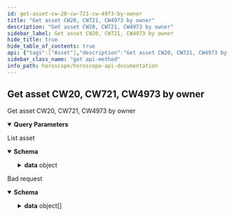 ```yaml
---
id: get-asset-cw-20-cw-721-cw-4973-by-owner
title: "Get asset CW20, CW721, CW4973 by owner"
description: "Get asset CW20, CW721, CW4973 by owner"
sidebar_label: Get asset CW20, CW721, CW4973 by owner
hide_title: true
hide_table_of_contents: true
api: {"tags":["Asset"],"description":"Get asset CW20, CW721, CW4973 by owner","parameters":[{"in":"query","name":"owner","required":false,"schema":{"type":"string"},"description":"Owner address need to query"},{"in":"query","name":"chainid","required":false,"schema":{"enum":["euphoria-1","osmosis-1","cosmoshub-4"],"type":"string"},"description":"Chain Id of network need to query(if null it will return asset on all chainid)"},{"in":"query","name":"contractType","required":true,"schema":{"enum":["CW20","CW721","CW4973"],"type":"string","default":"CW20"},"description":"Type asset need to query"},{"in":"query","name":"tokenName","required":false,"schema":{"type":"string"},"description":"Token name need to query"},{"in":"query","name":"tokenId","required":false,"schema":{"type":"string"},"description":"Token id need to query"},{"in":"query","name":"contractAddress","required":false,"schema":{"type":"string"},"description":"Contract address need to query"},{"in":"query","name":"isBurned","required":false,"schema":{"type":"boolean"},"description":"get token which is burned"},{"in":"query","name":"countTotal","required":false,"schema":{"type":"boolean","default":"false"},"description":"count total record"},{"in":"query","name":"pageLimit","required":false,"schema":{"type":"number","default":10},"description":"number record return in a page"},{"in":"query","name":"pageOffset","required":false,"schema":{"type":"number","default":0},"description":"Page number, start at 0"},{"in":"query","name":"nextKey","required":false,"schema":{"type":"string"},"description":"key for next page"}],"responses":{"200":{"description":"List asset","content":{"application/json":{"schema":{"type":"object","properties":{"code":{"type":"number","example":200},"message":{"type":"string","example":"Successful"},"data":{"type":"object","properties":{"assets":{"type":"object","properties":{"CW721":{"type":"object","properties":{"asset":{"type":"array","items":{"type":"object","properties":{"asset_info":{"type":"object","properties":{"data":{"type":"object","properties":{"access":{"type":"object","properties":{"approvals":{"type":"array","items":{"type":"object"}},"owner":{"type":"string","example":"aura123"}}},"info":{"type":"object","properties":{"token_uri":{"type":"string"},"extension":{"type":"string"}}}}}}},"custom_info":{"type":"object","properties":{"chain_id":{"type":"string","example":"aura"},"chain_name":{"type":"string","example":"Aura network"}}},"history":{"type":"array","items":{"type":"object"}},"asset_id":{"type":"string"},"code_id":{"type":"string"},"contract_address":{"type":"string"},"token_id":{"type":"string"},"owner":{"type":"string"},"is_burned":{"type":"boolean"},"createdAt":{"type":"string","example":"2022-08-17T06:20:19.342Z"},"updatedAt":{"type":"string","example":"2022-08-17T06:20:19.342Z"},"media_info":{"type":"array","items":{"type":"object","properties":{"key":{"type":"string"},"media_link":{"type":"string","example":"s3://aws.aura.network"},"status":{"type":"string","example":"COMPLETED"},"createdAt":{"type":"string","example":"2022-08-17T06:20:19.342Z"},"updatedAt":{"type":"string","example":"2022-08-17T06:20:19.342Z"}}}}}}},"count":{"type":"number","example":0}}},"CW20":{"type":"object","properties":{"asset":{"type":"array","items":{"properties":{"asset_info":{"type":"object","properties":{"data":{"properties":{"name":{"type":"string","example":"CW20-Aura"},"symbol":{"type":"string","example":"SM"},"decimal":{"type":"number","example":6},"total_supply":{"type":"string","example":"10000000000"}}}}},"custom_info":{"type":"object","properties":{"chain_id":{"type":"string","example":"aura"},"chain_name":{"type":"string","example":"Aura network"}}},"history":{"type":"array","items":{"type":"object"}},"asset_id":{"type":"string"},"contract_address":{"type":"string"},"code_id":{"type":"string"},"owner":{"type":"string"},"balance":{"type":"string"},"percent_hold":{"type":"number","example":10},"createdAt":{"type":"string","example":"2022-08-17T06:20:19.342Z"},"updatedAt":{"type":"string","example":"2022-08-17T06:20:19.342Z"}}}},"count":{"type":"number","example":0}}},"CW4973":{"type":"object","properties":{"asset":{"type":"array","items":{"type":"object","properties":{"asset_info":{"type":"object","properties":{"data":{"type":"object","properties":{"access":{"type":"object","properties":{"approvals":{"type":"array","items":{"type":"object"}},"owner":{"type":"string","example":"aura123"}}},"info":{"type":"object","properties":{"token_uri":{"type":"string"},"extension":{"type":"string"}}}}}}},"custom_info":{"type":"object","properties":{"chain_id":{"type":"string","example":"aura"},"chain_name":{"type":"string","example":"Aura network"}}},"history":{"type":"array","items":{"type":"object"}},"asset_id":{"type":"string"},"code_id":{"type":"string"},"contract_address":{"type":"string"},"token_id":{"type":"string"},"owner":{"type":"string"},"is_burned":{"type":"boolean"},"createdAt":{"type":"string","example":"2022-08-17T06:20:19.342Z"},"updatedAt":{"type":"string","example":"2022-08-17T06:20:19.342Z"},"media_info":{"type":"array","items":{"type":"object","properties":{"key":{"type":"string"},"media_link":{"type":"string","example":"s3://aws.aura.network"},"status":{"type":"string","example":"COMPLETED"},"createdAt":{"type":"string","example":"2022-08-17T06:20:19.342Z"},"updatedAt":{"type":"string","example":"2022-08-17T06:20:19.342Z"}}}}}}},"count":{"type":"number","example":0}}}}}}}}}}}},"422":{"description":"Bad request","content":{"application/json":{"schema":{"type":"object","properties":{"name":{"type":"string","example":"ValidationError"},"message":{"type":"string","example":"Parameters validation error!"},"code":{"type":"number","example":422},"type":{"type":"string","example":"VALIDATION_ERROR"},"data":{"type":"array","items":{"type":"object","properties":{"type":{"type":"string","example":"required"},"message":{"type":"string","example":"The 'owner' field is required."},"field":{"type":"string","example":"owner"},"nodeID":{"type":"string","example":"node1"},"action":{"type":"string","example":"v1.asset"}}}}}}}}}},"method":"get","path":"/v1/asset/getByOwner","servers":[{"url":"https://horoscope.aura.network/api","description":"Horoscope "},{"url":"https://lcd.osmosis.zone","description":"Osmosis Mainnet LCD"},{"url":"https://lcd.euphoria.aura.network","description":"Aura Euphoria LCD"},{"url":"https://cosmos-lcd.quickapi.com","description":"Cosmos Mainnet LCD"}],"info":{"title":"Horoscope API Documentation","version":"1.0.0","description":"## Indexer for multiple Cosmos Network \n\n### How to use\n\nSelect server Horoscope if use Horoscope API\n\nSelect server LCD if use Legacy API"},"postman":{"name":"Get asset CW20, CW721, CW4973 by owner","description":{"content":"Get asset CW20, CW721, CW4973 by owner","type":"text/plain"},"url":{"path":["v1","asset","getByOwner"],"host":["{{baseUrl}}"],"query":[{"disabled":false,"description":{"content":"Owner address need to query","type":"text/plain"},"key":"owner","value":""},{"disabled":false,"description":{"content":"Chain Id of network need to query(if null it will return asset on all chainid)","type":"text/plain"},"key":"chainid","value":""},{"disabled":false,"description":{"content":"(Required) Type asset need to query","type":"text/plain"},"key":"contractType","value":""},{"disabled":false,"description":{"content":"Token name need to query","type":"text/plain"},"key":"tokenName","value":""},{"disabled":false,"description":{"content":"Token id need to query","type":"text/plain"},"key":"tokenId","value":""},{"disabled":false,"description":{"content":"Contract address need to query","type":"text/plain"},"key":"contractAddress","value":""},{"disabled":false,"description":{"content":"get token which is burned","type":"text/plain"},"key":"isBurned","value":""},{"disabled":false,"description":{"content":"count total record","type":"text/plain"},"key":"countTotal","value":""},{"disabled":false,"description":{"content":"number record return in a page","type":"text/plain"},"key":"pageLimit","value":""},{"disabled":false,"description":{"content":"Page number, start at 0","type":"text/plain"},"key":"pageOffset","value":""},{"disabled":false,"description":{"content":"key for next page","type":"text/plain"},"key":"nextKey","value":""}],"variable":[]},"header":[{"key":"Accept","value":"application/json"}],"method":"GET"}}
sidebar_class_name: "get api-method"
info_path: horoscope/horoscope-api-documentation
---
```



## Get asset CW20, CW721, CW4973 by owner



Get asset CW20, CW721, CW4973 by owner

<details style={{"marginBottom":"1rem"}} data-collapsed={false} open={true}><summary style={{}}><strong>Query Parameters</strong></summary><div><ul><ParamsItem className={"paramsItem"} param={{"in":"query","name":"owner","required":false,"schema":{"type":"string"},"description":"Owner address need to query"}}></ParamsItem><ParamsItem className={"paramsItem"} param={{"in":"query","name":"chainid","required":false,"schema":{"enum":["euphoria-1","osmosis-1","cosmoshub-4"],"type":"string"},"description":"Chain Id of network need to query(if null it will return asset on all chainid)"}}></ParamsItem><ParamsItem className={"paramsItem"} param={{"in":"query","name":"contractType","required":true,"schema":{"enum":["CW20","CW721","CW4973"],"type":"string","default":"CW20"},"description":"Type asset need to query"}}></ParamsItem><ParamsItem className={"paramsItem"} param={{"in":"query","name":"tokenName","required":false,"schema":{"type":"string"},"description":"Token name need to query"}}></ParamsItem><ParamsItem className={"paramsItem"} param={{"in":"query","name":"tokenId","required":false,"schema":{"type":"string"},"description":"Token id need to query"}}></ParamsItem><ParamsItem className={"paramsItem"} param={{"in":"query","name":"contractAddress","required":false,"schema":{"type":"string"},"description":"Contract address need to query"}}></ParamsItem><ParamsItem className={"paramsItem"} param={{"in":"query","name":"isBurned","required":false,"schema":{"type":"boolean"},"description":"get token which is burned"}}></ParamsItem><ParamsItem className={"paramsItem"} param={{"in":"query","name":"countTotal","required":false,"schema":{"type":"boolean","default":"false"},"description":"count total record"}}></ParamsItem><ParamsItem className={"paramsItem"} param={{"in":"query","name":"pageLimit","required":false,"schema":{"type":"number","default":10},"description":"number record return in a page"}}></ParamsItem><ParamsItem className={"paramsItem"} param={{"in":"query","name":"pageOffset","required":false,"schema":{"type":"number","default":0},"description":"Page number, start at 0"}}></ParamsItem><ParamsItem className={"paramsItem"} param={{"in":"query","name":"nextKey","required":false,"schema":{"type":"string"},"description":"key for next page"}}></ParamsItem></ul></div></details><div><ApiTabs><TabItem label={"200"} value={"200"}><div>

List asset

</div><div><MimeTabs schemaType={"response"}><TabItem label={"application/json"} value={"application/json"}><SchemaTabs groupId={"schema-tabs"}><TabItem label={"Schema"} value={"Schema"}><details style={{}} data-collapsed={false} open={true}><summary style={{"textAlign":"left"}}><strong>Schema</strong></summary><div style={{"textAlign":"left","marginLeft":"1rem"}}></div><ul style={{"marginLeft":"1rem"}}><SchemaItem collapsible={false} name={"code"} required={false} schemaDescription={undefined} schemaName={"number"} qualifierMessage={undefined} defaultValue={undefined}></SchemaItem><SchemaItem collapsible={false} name={"message"} required={false} schemaDescription={undefined} schemaName={"string"} qualifierMessage={undefined} defaultValue={undefined}></SchemaItem><SchemaItem collapsible={true} className={"schemaItem"}><details style={{}}><summary style={{}}><strong>data</strong><span style={{"opacity":"0.6"}}> object</span></summary><div style={{"marginLeft":"1rem"}}><SchemaItem collapsible={true} className={"schemaItem"}><details style={{}}><summary style={{}}><strong>assets</strong><span style={{"opacity":"0.6"}}> object</span></summary><div style={{"marginLeft":"1rem"}}><SchemaItem collapsible={true} className={"schemaItem"}><details style={{}}><summary style={{}}><strong>CW721</strong><span style={{"opacity":"0.6"}}> object</span></summary><div style={{"marginLeft":"1rem"}}><SchemaItem collapsible={true} className={"schemaItem"}><details style={{}}><summary style={{}}><strong>asset</strong><span style={{"opacity":"0.6"}}> object[]</span></summary><div style={{"marginLeft":"1rem"}}><SchemaItem collapsible={true} className={"schemaItem"}><details style={{}}><summary style={{}}><strong>asset_info</strong><span style={{"opacity":"0.6"}}> object</span></summary><div style={{"marginLeft":"1rem"}}><SchemaItem collapsible={true} className={"schemaItem"}><details style={{}}><summary style={{}}><strong>data</strong><span style={{"opacity":"0.6"}}> object</span></summary><div style={{"marginLeft":"1rem"}}><SchemaItem collapsible={true} className={"schemaItem"}><details style={{}}><summary style={{}}><strong>access</strong><span style={{"opacity":"0.6"}}> object</span></summary><div style={{"marginLeft":"1rem"}}><SchemaItem collapsible={false} name={"approvals"} required={false} schemaDescription={undefined} schemaName={"object[]"} qualifierMessage={undefined} defaultValue={undefined}></SchemaItem><SchemaItem collapsible={false} name={"owner"} required={false} schemaDescription={undefined} schemaName={"string"} qualifierMessage={undefined} defaultValue={undefined}></SchemaItem></div></details></SchemaItem><SchemaItem collapsible={true} className={"schemaItem"}><details style={{}}><summary style={{}}><strong>info</strong><span style={{"opacity":"0.6"}}> object</span></summary><div style={{"marginLeft":"1rem"}}><SchemaItem collapsible={false} name={"token_uri"} required={false} schemaDescription={undefined} schemaName={"string"} qualifierMessage={undefined} defaultValue={undefined}></SchemaItem><SchemaItem collapsible={false} name={"extension"} required={false} schemaDescription={undefined} schemaName={"string"} qualifierMessage={undefined} defaultValue={undefined}></SchemaItem></div></details></SchemaItem></div></details></SchemaItem></div></details></SchemaItem><SchemaItem collapsible={true} className={"schemaItem"}><details style={{}}><summary style={{}}><strong>custom_info</strong><span style={{"opacity":"0.6"}}> object</span></summary><div style={{"marginLeft":"1rem"}}><SchemaItem collapsible={false} name={"chain_id"} required={false} schemaDescription={undefined} schemaName={"string"} qualifierMessage={undefined} defaultValue={undefined}></SchemaItem><SchemaItem collapsible={false} name={"chain_name"} required={false} schemaDescription={undefined} schemaName={"string"} qualifierMessage={undefined} defaultValue={undefined}></SchemaItem></div></details></SchemaItem><SchemaItem collapsible={false} name={"history"} required={false} schemaDescription={undefined} schemaName={"object[]"} qualifierMessage={undefined} defaultValue={undefined}></SchemaItem><SchemaItem collapsible={false} name={"asset_id"} required={false} schemaDescription={undefined} schemaName={"string"} qualifierMessage={undefined} defaultValue={undefined}></SchemaItem><SchemaItem collapsible={false} name={"code_id"} required={false} schemaDescription={undefined} schemaName={"string"} qualifierMessage={undefined} defaultValue={undefined}></SchemaItem><SchemaItem collapsible={false} name={"contract_address"} required={false} schemaDescription={undefined} schemaName={"string"} qualifierMessage={undefined} defaultValue={undefined}></SchemaItem><SchemaItem collapsible={false} name={"token_id"} required={false} schemaDescription={undefined} schemaName={"string"} qualifierMessage={undefined} defaultValue={undefined}></SchemaItem><SchemaItem collapsible={false} name={"owner"} required={false} schemaDescription={undefined} schemaName={"string"} qualifierMessage={undefined} defaultValue={undefined}></SchemaItem><SchemaItem collapsible={false} name={"is_burned"} required={false} schemaDescription={undefined} schemaName={"boolean"} qualifierMessage={undefined} defaultValue={undefined}></SchemaItem><SchemaItem collapsible={false} name={"createdAt"} required={false} schemaDescription={undefined} schemaName={"string"} qualifierMessage={undefined} defaultValue={undefined}></SchemaItem><SchemaItem collapsible={false} name={"updatedAt"} required={false} schemaDescription={undefined} schemaName={"string"} qualifierMessage={undefined} defaultValue={undefined}></SchemaItem><SchemaItem collapsible={true} className={"schemaItem"}><details style={{}}><summary style={{}}><strong>media_info</strong><span style={{"opacity":"0.6"}}> object[]</span></summary><div style={{"marginLeft":"1rem"}}><SchemaItem collapsible={false} name={"key"} required={false} schemaDescription={undefined} schemaName={"string"} qualifierMessage={undefined} defaultValue={undefined}></SchemaItem><SchemaItem collapsible={false} name={"media_link"} required={false} schemaDescription={undefined} schemaName={"string"} qualifierMessage={undefined} defaultValue={undefined}></SchemaItem><SchemaItem collapsible={false} name={"status"} required={false} schemaDescription={undefined} schemaName={"string"} qualifierMessage={undefined} defaultValue={undefined}></SchemaItem><SchemaItem collapsible={false} name={"createdAt"} required={false} schemaDescription={undefined} schemaName={"string"} qualifierMessage={undefined} defaultValue={undefined}></SchemaItem><SchemaItem collapsible={false} name={"updatedAt"} required={false} schemaDescription={undefined} schemaName={"string"} qualifierMessage={undefined} defaultValue={undefined}></SchemaItem></div></details></SchemaItem></div></details></SchemaItem><SchemaItem collapsible={false} name={"count"} required={false} schemaDescription={undefined} schemaName={"number"} qualifierMessage={undefined} defaultValue={undefined}></SchemaItem></div></details></SchemaItem><SchemaItem collapsible={true} className={"schemaItem"}><details style={{}}><summary style={{}}><strong>CW20</strong><span style={{"opacity":"0.6"}}> object</span></summary><div style={{"marginLeft":"1rem"}}><SchemaItem collapsible={true} className={"schemaItem"}><details style={{}}><summary style={{}}><strong>asset</strong><span style={{"opacity":"0.6"}}> undefined[]</span></summary><div style={{"marginLeft":"1rem"}}><SchemaItem collapsible={true} className={"schemaItem"}><details style={{}}><summary style={{}}><strong>asset_info</strong><span style={{"opacity":"0.6"}}> object</span></summary><div style={{"marginLeft":"1rem"}}><SchemaItem collapsible={true} className={"schemaItem"}><details style={{}}><summary style={{}}><strong>data</strong><span style={{"opacity":"0.6"}}> </span></summary><div style={{"marginLeft":"1rem"}}><SchemaItem collapsible={false} name={"name"} required={false} schemaDescription={undefined} schemaName={"string"} qualifierMessage={undefined} defaultValue={undefined}></SchemaItem><SchemaItem collapsible={false} name={"symbol"} required={false} schemaDescription={undefined} schemaName={"string"} qualifierMessage={undefined} defaultValue={undefined}></SchemaItem><SchemaItem collapsible={false} name={"decimal"} required={false} schemaDescription={undefined} schemaName={"number"} qualifierMessage={undefined} defaultValue={undefined}></SchemaItem><SchemaItem collapsible={false} name={"total_supply"} required={false} schemaDescription={undefined} schemaName={"string"} qualifierMessage={undefined} defaultValue={undefined}></SchemaItem></div></details></SchemaItem></div></details></SchemaItem><SchemaItem collapsible={true} className={"schemaItem"}><details style={{}}><summary style={{}}><strong>custom_info</strong><span style={{"opacity":"0.6"}}> object</span></summary><div style={{"marginLeft":"1rem"}}><SchemaItem collapsible={false} name={"chain_id"} required={false} schemaDescription={undefined} schemaName={"string"} qualifierMessage={undefined} defaultValue={undefined}></SchemaItem><SchemaItem collapsible={false} name={"chain_name"} required={false} schemaDescription={undefined} schemaName={"string"} qualifierMessage={undefined} defaultValue={undefined}></SchemaItem></div></details></SchemaItem><SchemaItem collapsible={false} name={"history"} required={false} schemaDescription={undefined} schemaName={"object[]"} qualifierMessage={undefined} defaultValue={undefined}></SchemaItem><SchemaItem collapsible={false} name={"asset_id"} required={false} schemaDescription={undefined} schemaName={"string"} qualifierMessage={undefined} defaultValue={undefined}></SchemaItem><SchemaItem collapsible={false} name={"contract_address"} required={false} schemaDescription={undefined} schemaName={"string"} qualifierMessage={undefined} defaultValue={undefined}></SchemaItem><SchemaItem collapsible={false} name={"code_id"} required={false} schemaDescription={undefined} schemaName={"string"} qualifierMessage={undefined} defaultValue={undefined}></SchemaItem><SchemaItem collapsible={false} name={"owner"} required={false} schemaDescription={undefined} schemaName={"string"} qualifierMessage={undefined} defaultValue={undefined}></SchemaItem><SchemaItem collapsible={false} name={"balance"} required={false} schemaDescription={undefined} schemaName={"string"} qualifierMessage={undefined} defaultValue={undefined}></SchemaItem><SchemaItem collapsible={false} name={"percent_hold"} required={false} schemaDescription={undefined} schemaName={"number"} qualifierMessage={undefined} defaultValue={undefined}></SchemaItem><SchemaItem collapsible={false} name={"createdAt"} required={false} schemaDescription={undefined} schemaName={"string"} qualifierMessage={undefined} defaultValue={undefined}></SchemaItem><SchemaItem collapsible={false} name={"updatedAt"} required={false} schemaDescription={undefined} schemaName={"string"} qualifierMessage={undefined} defaultValue={undefined}></SchemaItem></div></details></SchemaItem><SchemaItem collapsible={false} name={"count"} required={false} schemaDescription={undefined} schemaName={"number"} qualifierMessage={undefined} defaultValue={undefined}></SchemaItem></div></details></SchemaItem><SchemaItem collapsible={true} className={"schemaItem"}><details style={{}}><summary style={{}}><strong>CW4973</strong><span style={{"opacity":"0.6"}}> object</span></summary><div style={{"marginLeft":"1rem"}}><SchemaItem collapsible={true} className={"schemaItem"}><details style={{}}><summary style={{}}><strong>asset</strong><span style={{"opacity":"0.6"}}> object[]</span></summary><div style={{"marginLeft":"1rem"}}><SchemaItem collapsible={true} className={"schemaItem"}><details style={{}}><summary style={{}}><strong>asset_info</strong><span style={{"opacity":"0.6"}}> object</span></summary><div style={{"marginLeft":"1rem"}}><SchemaItem collapsible={true} className={"schemaItem"}><details style={{}}><summary style={{}}><strong>data</strong><span style={{"opacity":"0.6"}}> object</span></summary><div style={{"marginLeft":"1rem"}}><SchemaItem collapsible={true} className={"schemaItem"}><details style={{}}><summary style={{}}><strong>access</strong><span style={{"opacity":"0.6"}}> object</span></summary><div style={{"marginLeft":"1rem"}}><SchemaItem collapsible={false} name={"approvals"} required={false} schemaDescription={undefined} schemaName={"object[]"} qualifierMessage={undefined} defaultValue={undefined}></SchemaItem><SchemaItem collapsible={false} name={"owner"} required={false} schemaDescription={undefined} schemaName={"string"} qualifierMessage={undefined} defaultValue={undefined}></SchemaItem></div></details></SchemaItem><SchemaItem collapsible={true} className={"schemaItem"}><details style={{}}><summary style={{}}><strong>info</strong><span style={{"opacity":"0.6"}}> object</span></summary><div style={{"marginLeft":"1rem"}}><SchemaItem collapsible={false} name={"token_uri"} required={false} schemaDescription={undefined} schemaName={"string"} qualifierMessage={undefined} defaultValue={undefined}></SchemaItem><SchemaItem collapsible={false} name={"extension"} required={false} schemaDescription={undefined} schemaName={"string"} qualifierMessage={undefined} defaultValue={undefined}></SchemaItem></div></details></SchemaItem></div></details></SchemaItem></div></details></SchemaItem><SchemaItem collapsible={true} className={"schemaItem"}><details style={{}}><summary style={{}}><strong>custom_info</strong><span style={{"opacity":"0.6"}}> object</span></summary><div style={{"marginLeft":"1rem"}}><SchemaItem collapsible={false} name={"chain_id"} required={false} schemaDescription={undefined} schemaName={"string"} qualifierMessage={undefined} defaultValue={undefined}></SchemaItem><SchemaItem collapsible={false} name={"chain_name"} required={false} schemaDescription={undefined} schemaName={"string"} qualifierMessage={undefined} defaultValue={undefined}></SchemaItem></div></details></SchemaItem><SchemaItem collapsible={false} name={"history"} required={false} schemaDescription={undefined} schemaName={"object[]"} qualifierMessage={undefined} defaultValue={undefined}></SchemaItem><SchemaItem collapsible={false} name={"asset_id"} required={false} schemaDescription={undefined} schemaName={"string"} qualifierMessage={undefined} defaultValue={undefined}></SchemaItem><SchemaItem collapsible={false} name={"code_id"} required={false} schemaDescription={undefined} schemaName={"string"} qualifierMessage={undefined} defaultValue={undefined}></SchemaItem><SchemaItem collapsible={false} name={"contract_address"} required={false} schemaDescription={undefined} schemaName={"string"} qualifierMessage={undefined} defaultValue={undefined}></SchemaItem><SchemaItem collapsible={false} name={"token_id"} required={false} schemaDescription={undefined} schemaName={"string"} qualifierMessage={undefined} defaultValue={undefined}></SchemaItem><SchemaItem collapsible={false} name={"owner"} required={false} schemaDescription={undefined} schemaName={"string"} qualifierMessage={undefined} defaultValue={undefined}></SchemaItem><SchemaItem collapsible={false} name={"is_burned"} required={false} schemaDescription={undefined} schemaName={"boolean"} qualifierMessage={undefined} defaultValue={undefined}></SchemaItem><SchemaItem collapsible={false} name={"createdAt"} required={false} schemaDescription={undefined} schemaName={"string"} qualifierMessage={undefined} defaultValue={undefined}></SchemaItem><SchemaItem collapsible={false} name={"updatedAt"} required={false} schemaDescription={undefined} schemaName={"string"} qualifierMessage={undefined} defaultValue={undefined}></SchemaItem><SchemaItem collapsible={true} className={"schemaItem"}><details style={{}}><summary style={{}}><strong>media_info</strong><span style={{"opacity":"0.6"}}> object[]</span></summary><div style={{"marginLeft":"1rem"}}><SchemaItem collapsible={false} name={"key"} required={false} schemaDescription={undefined} schemaName={"string"} qualifierMessage={undefined} defaultValue={undefined}></SchemaItem><SchemaItem collapsible={false} name={"media_link"} required={false} schemaDescription={undefined} schemaName={"string"} qualifierMessage={undefined} defaultValue={undefined}></SchemaItem><SchemaItem collapsible={false} name={"status"} required={false} schemaDescription={undefined} schemaName={"string"} qualifierMessage={undefined} defaultValue={undefined}></SchemaItem><SchemaItem collapsible={false} name={"createdAt"} required={false} schemaDescription={undefined} schemaName={"string"} qualifierMessage={undefined} defaultValue={undefined}></SchemaItem><SchemaItem collapsible={false} name={"updatedAt"} required={false} schemaDescription={undefined} schemaName={"string"} qualifierMessage={undefined} defaultValue={undefined}></SchemaItem></div></details></SchemaItem></div></details></SchemaItem><SchemaItem collapsible={false} name={"count"} required={false} schemaDescription={undefined} schemaName={"number"} qualifierMessage={undefined} defaultValue={undefined}></SchemaItem></div></details></SchemaItem></div></details></SchemaItem></div></details></SchemaItem></ul></details></TabItem><TabItem label={"Example (from schema)"} value={"Example (from schema)"}><ResponseSamples responseExample={"{\n  \"code\": 200,\n  \"message\": \"Successful\",\n  \"data\": {\n    \"assets\": {\n      \"CW721\": {\n        \"asset\": [\n          {\n            \"asset_info\": {\n              \"data\": {\n                \"access\": {\n                  \"approvals\": [\n                    {}\n                  ],\n                  \"owner\": \"aura123\"\n                },\n                \"info\": {\n                  \"token_uri\": \"string\",\n                  \"extension\": \"string\"\n                }\n              }\n            },\n            \"custom_info\": {\n              \"chain_id\": \"aura\",\n              \"chain_name\": \"Aura network\"\n            },\n            \"history\": [\n              {}\n            ],\n            \"asset_id\": \"string\",\n            \"code_id\": \"string\",\n            \"contract_address\": \"string\",\n            \"token_id\": \"string\",\n            \"owner\": \"string\",\n            \"is_burned\": true,\n            \"createdAt\": \"2022-08-17T06:20:19.342Z\",\n            \"updatedAt\": \"2022-08-17T06:20:19.342Z\",\n            \"media_info\": [\n              {\n                \"key\": \"string\",\n                \"media_link\": \"s3://aws.aura.network\",\n                \"status\": \"COMPLETED\",\n                \"createdAt\": \"2022-08-17T06:20:19.342Z\",\n                \"updatedAt\": \"2022-08-17T06:20:19.342Z\"\n              }\n            ]\n          }\n        ],\n        \"count\": 0\n      },\n      \"CW20\": {\n        \"asset\": [\n          {\n            \"asset_info\": {\n              \"data\": {\n                \"name\": \"CW20-Aura\",\n                \"symbol\": \"SM\",\n                \"decimal\": 6,\n                \"total_supply\": \"10000000000\"\n              }\n            },\n            \"custom_info\": {\n              \"chain_id\": \"aura\",\n              \"chain_name\": \"Aura network\"\n            },\n            \"history\": [\n              {}\n            ],\n            \"asset_id\": \"string\",\n            \"contract_address\": \"string\",\n            \"code_id\": \"string\",\n            \"owner\": \"string\",\n            \"balance\": \"string\",\n            \"percent_hold\": 10,\n            \"createdAt\": \"2022-08-17T06:20:19.342Z\",\n            \"updatedAt\": \"2022-08-17T06:20:19.342Z\"\n          }\n        ],\n        \"count\": 0\n      },\n      \"CW4973\": {\n        \"asset\": [\n          {\n            \"asset_info\": {\n              \"data\": {\n                \"access\": {\n                  \"approvals\": [\n                    {}\n                  ],\n                  \"owner\": \"aura123\"\n                },\n                \"info\": {\n                  \"token_uri\": \"string\",\n                  \"extension\": \"string\"\n                }\n              }\n            },\n            \"custom_info\": {\n              \"chain_id\": \"aura\",\n              \"chain_name\": \"Aura network\"\n            },\n            \"history\": [\n              {}\n            ],\n            \"asset_id\": \"string\",\n            \"code_id\": \"string\",\n            \"contract_address\": \"string\",\n            \"token_id\": \"string\",\n            \"owner\": \"string\",\n            \"is_burned\": true,\n            \"createdAt\": \"2022-08-17T06:20:19.342Z\",\n            \"updatedAt\": \"2022-08-17T06:20:19.342Z\",\n            \"media_info\": [\n              {\n                \"key\": \"string\",\n                \"media_link\": \"s3://aws.aura.network\",\n                \"status\": \"COMPLETED\",\n                \"createdAt\": \"2022-08-17T06:20:19.342Z\",\n                \"updatedAt\": \"2022-08-17T06:20:19.342Z\"\n              }\n            ]\n          }\n        ],\n        \"count\": 0\n      }\n    }\n  }\n}"} language={"json"}></ResponseSamples></TabItem></SchemaTabs></TabItem></MimeTabs></div></TabItem><TabItem label={"422"} value={"422"}><div>

Bad request

</div><div><MimeTabs schemaType={"response"}><TabItem label={"application/json"} value={"application/json"}><SchemaTabs groupId={"schema-tabs"}><TabItem label={"Schema"} value={"Schema"}><details style={{}} data-collapsed={false} open={true}><summary style={{"textAlign":"left"}}><strong>Schema</strong></summary><div style={{"textAlign":"left","marginLeft":"1rem"}}></div><ul style={{"marginLeft":"1rem"}}><SchemaItem collapsible={false} name={"name"} required={false} schemaDescription={undefined} schemaName={"string"} qualifierMessage={undefined} defaultValue={undefined}></SchemaItem><SchemaItem collapsible={false} name={"message"} required={false} schemaDescription={undefined} schemaName={"string"} qualifierMessage={undefined} defaultValue={undefined}></SchemaItem><SchemaItem collapsible={false} name={"code"} required={false} schemaDescription={undefined} schemaName={"number"} qualifierMessage={undefined} defaultValue={undefined}></SchemaItem><SchemaItem collapsible={false} name={"type"} required={false} schemaDescription={undefined} schemaName={"string"} qualifierMessage={undefined} defaultValue={undefined}></SchemaItem><SchemaItem collapsible={true} className={"schemaItem"}><details style={{}}><summary style={{}}><strong>data</strong><span style={{"opacity":"0.6"}}> object[]</span></summary><div style={{"marginLeft":"1rem"}}><SchemaItem collapsible={false} name={"type"} required={false} schemaDescription={undefined} schemaName={"string"} qualifierMessage={undefined} defaultValue={undefined}></SchemaItem><SchemaItem collapsible={false} name={"message"} required={false} schemaDescription={undefined} schemaName={"string"} qualifierMessage={undefined} defaultValue={undefined}></SchemaItem><SchemaItem collapsible={false} name={"field"} required={false} schemaDescription={undefined} schemaName={"string"} qualifierMessage={undefined} defaultValue={undefined}></SchemaItem><SchemaItem collapsible={false} name={"nodeID"} required={false} schemaDescription={undefined} schemaName={"string"} qualifierMessage={undefined} defaultValue={undefined}></SchemaItem><SchemaItem collapsible={false} name={"action"} required={false} schemaDescription={undefined} schemaName={"string"} qualifierMessage={undefined} defaultValue={undefined}></SchemaItem></div></details></SchemaItem></ul></details></TabItem><TabItem label={"Example (from schema)"} value={"Example (from schema)"}><ResponseSamples responseExample={"{\n  \"name\": \"ValidationError\",\n  \"message\": \"Parameters validation error!\",\n  \"code\": 422,\n  \"type\": \"VALIDATION_ERROR\",\n  \"data\": [\n    {\n      \"type\": \"required\",\n      \"message\": \"The 'owner' field is required.\",\n      \"field\": \"owner\",\n      \"nodeID\": \"node1\",\n      \"action\": \"v1.asset\"\n    }\n  ]\n}"} language={"json"}></ResponseSamples></TabItem></SchemaTabs></TabItem></MimeTabs></div></TabItem></ApiTabs></div>
      